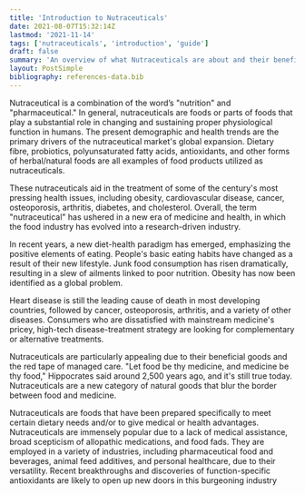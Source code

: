 ```yaml
---
title: 'Introduction to Nutraceuticals'
date: 2021-08-07T15:32:14Z
lastmod: '2021-11-14'
tags: ['nutraceuticals', 'introduction', 'guide']
draft: false
summary: 'An overview of what Nutraceuticals are about and their benefits and more'
layout: PostSimple
bibliography: references-data.bib
---
```


Nutraceutical is a combination of the word’s "nutrition" and "pharmaceutical." In general,
nutraceuticals are foods or parts of foods that play a substantial role in changing and
sustaining proper physiological function in humans. The present demographic and health
trends are the primary drivers of the nutraceutical market's global expansion. Dietary fibre,
probiotics, polyunsaturated fatty acids, antioxidants, and other forms of herbal/natural
foods are all examples of food products utilized as nutraceuticals.

These nutraceuticals aid in the treatment of some of the century's most pressing health
issues, including obesity, cardiovascular disease, cancer, osteoporosis, arthritis,
diabetes, and cholesterol. Overall, the term "nutraceutical" has ushered in a new era of
medicine and health, in which the food industry has evolved into a research-driven
industry.

In recent years, a new diet-health paradigm has emerged, emphasizing the positive
elements of eating. People's basic eating habits have changed as a result of their new
lifestyle. Junk food consumption has risen dramatically, resulting in a slew of ailments
linked to poor nutrition. Obesity has now been identified as a global problem.

Heart disease is still the leading cause of death in most developing countries, followed by
cancer, osteoporosis, arthritis, and a variety of other diseases. Consumers who are
dissatisfied with mainstream medicine's pricey, high-tech disease-treatment strategy are
looking for complementary or alternative treatments.

Nutraceuticals are particularly appealing due to their beneficial goods and the red tape of
managed care. "Let food be thy medicine, and medicine be thy food," Hippocrates said
around 2,500 years ago, and it's still true today. Nutraceuticals are a new category of
natural goods that blur the border between food and medicine.

Nutraceuticals are foods that have been prepared specifically to meet certain dietary
needs and/or to give medical or health advantages. Nutraceuticals are immensely popular
due to a lack of medical assistance, broad scepticism of allopathic medications, and food
fads. They are employed in a variety of industries, including pharmaceutical food and
beverages, animal feed additives, and personal healthcare, due to their versatility. Recent
breakthroughs and discoveries of function-specific antioxidants are likely to open up new
doors in this burgeoning industry
